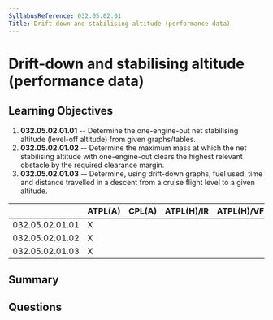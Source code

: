 ```yaml
---
SyllabusReference: 032.05.02.01
Title: Drift-down and stabilising altitude (performance data)
---
```


# Drift-down and stabilising altitude (performance data)

## Learning Objectives

1.  **032.05.02.01.01** -- Determine the one-engine-out net stabilising altitude
    (level-off altitude) from given graphs/tables.
2.  **032.05.02.01.02** -- Determine the maximum mass at which the net
    stabilising altitude with one-engine-out clears the highest relevant obstacle
    by the required clearance margin.
3.  **032.05.02.01.03** -- Determine, using drift-down graphs, fuel used, time
    and distance travelled in a descent from a cruise flight level to a given
    altitude.

|                 | ATPL(A) | CPL(A) | ATPL(H)/IR | ATPL(H)/VFR | CPL(H) | IR | CBIR(A) |
| --------------- | ------- | ------ | ---------- | ----------- | ------ | -- | ------- |
| 032.05.02.01.01 | X       |        |            |             |        |    |         |
| 032.05.02.01.02 | X       |        |            |             |        |    |         |
| 032.05.02.01.03 | X       |        |            |             |        |    |         |

## Summary

## Questions
